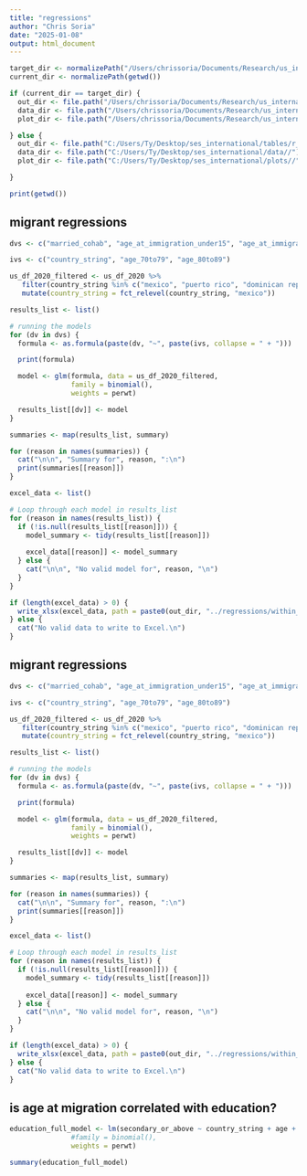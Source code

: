 ```yaml
---
title: "regressions"
author: "Chris Soria"
date: "2025-01-08"
output: html_document
---
```

```r
target_dir <- normalizePath("/Users/chrissoria/Documents/Research/us_international_ses/tables/r_tables")
current_dir <- normalizePath(getwd())

if (current_dir == target_dir) {
  out_dir <- file.path("/Users/chrissoria/Documents/Research/us_international_ses/tables/r_tables/")
  data_dir <- file.path("/Users/chrissoria/Documents/Research/us_international_ses/data/")
  plot_dir <- file.path("/Users/chrissoria/Documents/Research/us_international_ses//plots/")

} else {
  out_dir <- file.path("C:/Users/Ty/Desktop/ses_international/tables/r_tables//")
  data_dir <- file.path("C:/Users/Ty/Desktop/ses_international/data//")
  plot_dir <- file.path("C:/Users/Ty/Desktop/ses_international/plots//")

}

print(getwd())
```
## migrant regressions
```r
dvs <- c("married_cohab", "age_at_immigration_under15", "age_at_immigration_15to49", "age_at_immigration_50plus", "secondary_or_above", "less_than_primary_completed", "primary_completed", "secondary_completed", "university_completed", "yrimm_before1965", "yrimm_1965to1980", "yrimm_1980to1999", "yrimm_2000plus", "is_naturalized_citizen", "female", "english_speaker")

ivs <- c("country_string", "age_70to79", "age_80to89")

us_df_2020_filtered <- us_df_2020 %>% 
   filter(country_string %in% c("mexico", "puerto rico", "dominican republic", "cuba")) %>% 
   mutate(country_string = fct_relevel(country_string, "mexico"))

results_list <- list()

# running the models
for (dv in dvs) {
  formula <- as.formula(paste(dv, "~", paste(ivs, collapse = " + ")))

  print(formula)

  model <- glm(formula, data = us_df_2020_filtered, 
               family = binomial(),
               weights = perwt)

  results_list[[dv]] <- model
}

summaries <- map(results_list, summary)

for (reason in names(summaries)) {
  cat("\n\n", "Summary for", reason, ":\n")
  print(summaries[[reason]])
}

excel_data <- list()

# Loop through each model in results_list
for (reason in names(results_list)) {
  if (!is.null(results_list[[reason]])) {
    model_summary <- tidy(results_list[[reason]])
    
    excel_data[[reason]] <- model_summary
  } else {
    cat("\n\n", "No valid model for", reason, "\n")
  }
}

if (length(excel_data) > 0) {
  write_xlsx(excel_data, path = paste0(out_dir, "../regressions/within_US_model_summaries.xlsx"))
} else {
  cat("No valid data to write to Excel.\n")
}
```
## migrant regressions
```r
dvs <- c("married_cohab", "age_at_immigration_under15", "age_at_immigration_15to49", "age_at_immigration_50plus", "secondary_or_above", "less_than_primary_completed", "primary_completed", "secondary_completed", "university_completed", "yrimm_before1965", "yrimm_1965to1980", "yrimm_1980to1999", "yrimm_2000plus", "is_naturalized_citizen", "female", "english_speaker")

ivs <- c("country_string", "age_70to79", "age_80to89")

us_df_2020_filtered <- us_df_2020 %>% 
   filter(country_string %in% c("mexico", "puerto rico", "dominican republic", "cuba")) %>% 
   mutate(country_string = fct_relevel(country_string, "mexico"))

results_list <- list()

# running the models
for (dv in dvs) {
  formula <- as.formula(paste(dv, "~", paste(ivs, collapse = " + ")))

  print(formula)

  model <- glm(formula, data = us_df_2020_filtered, 
               family = binomial(),
               weights = perwt)

  results_list[[dv]] <- model
}

summaries <- map(results_list, summary)

for (reason in names(summaries)) {
  cat("\n\n", "Summary for", reason, ":\n")
  print(summaries[[reason]])
}

excel_data <- list()

# Loop through each model in results_list
for (reason in names(results_list)) {
  if (!is.null(results_list[[reason]])) {
    model_summary <- tidy(results_list[[reason]])
    
    excel_data[[reason]] <- model_summary
  } else {
    cat("\n\n", "No valid model for", reason, "\n")
  }
}

if (length(excel_data) > 0) {
  write_xlsx(excel_data, path = paste0(out_dir, "../regressions/within_US_model_summaries.xlsx"))
} else {
  cat("No valid data to write to Excel.\n")
}
```
## is age at migration correlated with education?
```r
education_full_model <- lm(secondary_or_above ~ country_string + age + age_at_immigration_15to49 + age_at_immigration_50plus, data = us_df_2020, 
               #family = binomial(),
               weights = perwt)

summary(education_full_model)
```

